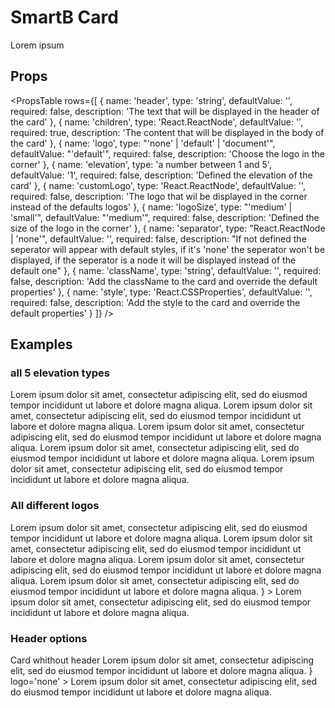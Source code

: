
<Meta title='Overview|Components/Card' />

# SmartB Card

<ThemeContextProvider theme={myTheme}>
  <SBCard
    style={{
      position: 'relative',
      width: '300px',
      height: '150px',
      margin: '20px auto'
    }}
    header='The SmartB SmallCard'
  >
    <Typography
      variant='body2'
      color='textSecondary'
      component='p'
      align='center'
    >
      Lorem ipsum
    </Typography>
  </SBCard>
</ThemeContextProvider>

## Props

<PropsTable
  rows={[
    {
      name: 'header',
      type: 'string',
      defaultValue: '',
      required: false,
      description: 'The text that will be displayed in the header of the card'
    },
    {
      name: 'children',
      type: 'React.ReactNode',
      defaultValue: '',
      required: true,
      description: 'The content that will be displayed in the body of the card'
    },
    {
      name: 'logo',
      type: "'none' | 'default' | 'document'",
      defaultValue: "'default'",
      required: false,
      description: 'Choose the logo in the corner'
    },
    {
      name: 'elevation',
      type: 'a number between 1 and 5',
      defaultValue: '1',
      required: false,
      description: 'Defined the elevation of the card'
    },
    {
      name: 'customLogo',
      type: 'React.ReactNode',
      defaultValue: '',
      required: false,
      description:
        'The logo that wil be displayed in the corner instead of the defaults logos'
    },
    {
      name: 'logoSize',
      type: "'medium' | 'small'",
      defaultValue: "'medium'",
      required: false,
      description: 'Defined the size of the logo in the corner'
    },
    {
      name: 'separator',
      type: "React.ReactNode | 'none'",
      defaultValue: '',
      required: false,
      description:
        "If not defined the seperator will appear with default styles, if it's 'none' the seperator won't be displayed, if the seperator is a node it will be displayed instead of the default one"
    },
    {
      name: 'className',
      type: 'string',
      defaultValue: '',
      required: false,
      description:
        'Add the className to the card and override the default properties'
    },
    {
      name: 'style',
      type: 'React.CSSProperties',
      defaultValue: '',
      required: false,
      description:
        'Add the style to the card and override the default properties'
    }
  ]}
/>

## Examples

### all 5 elevation types

<Preview>
  <ThemeContextProvider theme={myTheme}>
    <SBCard
      style={{ position: 'relative', width: '300px', margin: '20px' }}
      header='elevation 1'
    >
      <Typography
        variant='body2'
        color='textSecondary'
        component='p'
        align='center'
        elevation={1}
      >
        Lorem ipsum dolor sit amet, consectetur adipiscing elit, sed do eiusmod
        tempor incididunt ut labore et dolore magna aliqua.
      </Typography>
    </SBCard>
    <SBCard
      style={{ position: 'relative', width: '300px', margin: '20px' }}
      header='elevation 2'
      elevation={2}
    >
      <Typography
        variant='body2'
        color='textSecondary'
        component='p'
        align='center'
      >
        Lorem ipsum dolor sit amet, consectetur adipiscing elit, sed do eiusmod
        tempor incididunt ut labore et dolore magna aliqua.
      </Typography>
    </SBCard>
    <SBCard
      style={{ position: 'relative', width: '300px', margin: '20px' }}
      header='elevation 3'
      elevation={3}
    >
      <Typography
        variant='body2'
        color='textSecondary'
        component='p'
        align='center'
      >
        Lorem ipsum dolor sit amet, consectetur adipiscing elit, sed do eiusmod
        tempor incididunt ut labore et dolore magna aliqua.
      </Typography>
    </SBCard>
    <SBCard
      style={{ position: 'relative', width: '300px', margin: '20px' }}
      header='elevation 4'
      elevation={4}
    >
      <Typography
        variant='body2'
        color='textSecondary'
        component='p'
        align='center'
      >
        Lorem ipsum dolor sit amet, consectetur adipiscing elit, sed do eiusmod
        tempor incididunt ut labore et dolore magna aliqua.
      </Typography>
    </SBCard>
    <SBCard
      style={{ position: 'relative', width: '300px', margin: '20px' }}
      header='elevation 5'
      elevation={5}
    >
      <Typography
        variant='body2'
        color='textSecondary'
        component='p'
        align='center'
      >
        Lorem ipsum dolor sit amet, consectetur adipiscing elit, sed do eiusmod
        tempor incididunt ut labore et dolore magna aliqua.
      </Typography>
    </SBCard>
  </ThemeContextProvider>
</Preview>

### All different logos

<Preview>
  <ThemeContextProvider theme={myTheme}>
    <SBCard
      style={{ position: 'relative', width: '300px', margin: '20px' }}
      header='Default logo'
    >
      <Typography
        variant='body2'
        color='textSecondary'
        component='p'
        align='center'
      >
        Lorem ipsum dolor sit amet, consectetur adipiscing elit, sed do eiusmod
        tempor incididunt ut labore et dolore magna aliqua.
      </Typography>
    </SBCard>
    <SBCard
      style={{ position: 'relative', width: '300px', margin: '20px' }}
      header='Document logo'
      logo='document'
    >
      <Typography
        variant='body2'
        color='textSecondary'
        component='p'
        align='center'
      >
        Lorem ipsum dolor sit amet, consectetur adipiscing elit, sed do eiusmod
        tempor incididunt ut labore et dolore magna aliqua.
      </Typography>
    </SBCard>
    <SBCard
      style={{ position: 'relative', width: '300px', margin: '20px' }}
      header='small logo'
      logoSize='small'
    >
      <Typography
        variant='body2'
        color='textSecondary'
        component='p'
        align='center'
      >
        Lorem ipsum dolor sit amet, consectetur adipiscing elit, sed do eiusmod
        tempor incididunt ut labore et dolore magna aliqua.
      </Typography>
    </SBCard>
    <SBCard
      style={{ position: 'relative', width: '300px', margin: '20px' }}
      header='whithout logo'
      logo='none'
    >
      <Typography
        variant='body2'
        color='textSecondary'
        component='p'
        align='center'
      >
        Lorem ipsum dolor sit amet, consectetur adipiscing elit, sed do eiusmod
        tempor incididunt ut labore et dolore magna aliqua.
      </Typography>
    </SBCard>
    <SBCard
      style={{ position: 'relative', width: '300px', margin: '20px' }}
      header='custom logo'
      logoSize='small'
      customLogo={<AccountCircle style={{ width: '40px', height: '40px' }} />}
    >
      <Typography
        variant='body2'
        color='textSecondary'
        component='p'
        align='center'
      >
        Lorem ipsum dolor sit amet, consectetur adipiscing elit, sed do eiusmod
        tempor incididunt ut labore et dolore magna aliqua.
      </Typography>
    </SBCard>
  </ThemeContextProvider>
</Preview>

### Header options

<Preview>
  <ThemeContextProvider theme={myTheme}>
    <SBCard
      style={{ position: 'relative', width: '300px', margin: '20px' }}
      logo='none'
    >
      <Typography
        variant='body2'
        color='textSecondary'
        component='p'
        align='center'
      >
        Card whithout header
      </Typography>
    </SBCard>
    <SBCard
      style={{ position: 'relative', width: '300px', margin: '20px' }}
      header='Card whithout seperator'
      separator='none'
      logo='none'
    >
      <Typography
        variant='body2'
        color='textSecondary'
        component='p'
        align='center'
      >
        Lorem ipsum dolor sit amet, consectetur adipiscing elit, sed do eiusmod
        tempor incididunt ut labore et dolore magna aliqua.
      </Typography>
    </SBCard>
    <SBCard
      style={{ position: 'relative', width: '300px', margin: '20px' }}
      header='Card whith a custom seperator'
      separator={
        <div
          style={{
            background: 'aqua',
            height: '1px',
            width: '60%',
            position: 'absolute',
            left: '20%'
          }}
        ></div>
      }
      logo='none'
    >
      <Typography
        variant='body2'
        color='textSecondary'
        component='p'
        align='center'
      >
        Lorem ipsum dolor sit amet, consectetur adipiscing elit, sed do eiusmod
        tempor incididunt ut labore et dolore magna aliqua.
      </Typography>
    </SBCard>
  </ThemeContextProvider>
</Preview>
